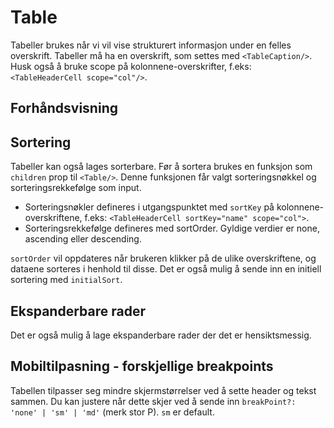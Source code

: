 
<Meta of={TableStories} />

# Table

Tabeller brukes når vi vil vise strukturert informasjon under en felles overskrift.
Tabeller må ha en overskrift, som settes med `<TableCaption/>`. Husk også å bruke scope på kolonnene-overskrifter, f.eks: `<TableHeaderCell scope="col"/>`.

<InstallImport
    packageName="@sb1/ffe-tables-react"
    dependencies={dependencies}
/>

## Forhåndsvisning

<Canvas of={TableStories.Standard} />
<Controls of={TableStories.Standard} />

## Sortering

Tabeller kan også lages sorterbare. Før å sortera brukes en funksjon som `children` prop til `<Table/>`. Denne funksjonen får valgt sorteringsnøkkel og sorteringsrekkefølge som input.

- Sorteringsnøkler defineres i utgangspunktet med `sortKey` på kolonnene-overskriftene, f.eks: `<TableHeaderCell sortKey="name" scope="col">`.
- Sorteringsrekkefølge defineres med sortOrder. Gyldige verdier er none, ascending eller descending.

`sortOrder` vil oppdateres når brukeren klikker på de ulike overskriftene, og dataene sorteres i henhold til disse. Det er også mulig å sende inn en initiell sortering med `initialSort`.

<Canvas of={TableStories.Sortable} />

## Ekspanderbare rader

Det er også mulig å lage ekspanderbare rader der det er hensiktsmessig.

<Canvas of={TableStories.Expandable} />

## Mobiltilpasning - forskjellige breakpoints
Tabellen tilpasser seg mindre skjermstørrelser ved å sette header og tekst sammen. 
Du kan justere når dette skjer ved å sende inn `breakPoint?: 'none' | 'sm' | 'md'` (merk stor P). 
`sm` er default. 

<Canvas of={TableStories.DifferentBreakPoint} />
<Controls of={TableStories.DifferentBreakPoint} /> 